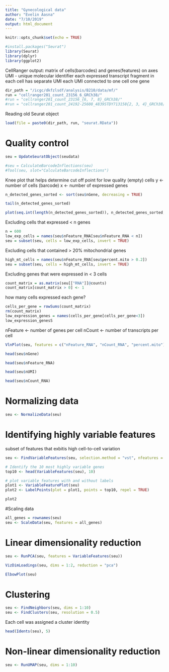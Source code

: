 ```yaml
---
title: "Gynecological data"
author: "Evelin Aasna"
date: "7/10/2019"
output: html_document
---
```


```r
knitr::opts_chunk$set(echo = TRUE)
```


```r
#install.packages("Seurat")
library(Seurat)
library(dplyr)
library(ggplot2)
```

CellRanger output:
matrix of cells(barcodes) and genes(features) on axes
UMI - unique molecular identifier
each expressed transcript fragment in each cell has separate UMI
each UMI connected to one cell one gene

```r
dir_path = "/icgc/dkfzlsdf/analysis/B210/data/mf/"
run = "cellranger201_count_23156_6_GRCh38/"
#run = "cellranger201_count_23156_{6, 7, 8}_GRCh38/"
#run = "cellranger201_count_24192-25608_4839STDY713158{2, 3, 4}_GRCh38/"
```

Reading old Seurat object 
```r
load(file = paste0(dir_path, run, "seurat.RData"))
```

# Quality control

```r
seu = UpdateSeuratObject(seudata)
```


```r
#seu = CalculateBarcodeInflections(seu)
#Tool(seu, slot="CalculateBarcodeInflections")
```


Knee plot that helps determine cut off point for low quality (empty) cells
y <- number of cells (barcode)
x <- number of expressed genes


```r
n_detected_genes_sorted <- sort(seu$nGene, decreasing = TRUE)
```

```r
tail(n_detected_genes_sorted)
```


```r
plot(seq.int(length(n_detected_genes_sorted)), n_detected_genes_sorted, log = "xy", type = "s", xlab = "barcodes", ylab = "detected genes")
```


Excluding cells that expressed < n genes
```r
n = 600
low_exp_cells = names(seu$nFeature_RNA[seu$nFeature_RNA < n])
seu = subset(seu, cells = low_exp_cells, invert = TRUE)
```

Excluding cells that contained > 20% mitochondrial genes
```r
high_mt_cells = names(seu$nFeature_RNA[seu$percent.mito > 0.2])
seu = subset(seu, cells = high_mt_cells, invert = TRUE) 
```

Excluding genes that were expressed in < 3 cells
```r
count_matrix = as.matrix(seu[["RNA"]]@counts)
count_matrix[count_matrix > 0] <- 1
```

how many cells expressed each gene?
```r
cells_per_gene = rowSums(count_matrix)
rm(count_matrix)
low_expression_genes = names(cells_per_gene[cells_per_gene<3]) 
low_expression_genesS
```


nFeature <- number of genes per cell
nCount <- number of transcripts per cell
```r
VlnPlot(seu, features = c("nFeature_RNA", "nCount_RNA", "percent.mito"), ncol = 3)
```


```r
head(seu$nGene)
```
```r
head(seu$nFeature_RNA)
```

```r
head(seu$nUMI)
```

```r
head(seu$nCount_RNA)
```


# Normalizing data
```r
seu <- NormalizeData(seu)
```

# Identifying highly variable features

subset of features that exbitis high cell-to-cell variation
```r
seu <- FindVariableFeatures(seu, selection.method = "vst", nfeatures = 2000)

# Identify the 10 most highly variable genes
top10 <- head(VariableFeatures(seu), 10)

# plot variable features with and without labels
plot1 <- VariableFeaturePlot(seu)
plot2 <- LabelPoints(plot = plot1, points = top10, repel = TRUE)

plot2
```
#Scaling data
```r
all_genes = rownames(seu)
seu <- ScaleData(seu, features = all_genes)
```

# Linear dimensionality reduction
```r
seu <- RunPCA(seu, features = VariableFeatures(seu))
```

```r
VizDimLoadings(seu, dims = 1:2, reduction = "pca")
```

```r
ElbowPlot(seu)
```

# Clustering

```r
seu <- FindNeighbors(seu, dims = 1:10)
seu <- FindClusters(seu, resolution = 0.5)
```

Each cell was assigned a cluster identity
```r
head(Idents(seu), 5)
```


# Non-linear dimensionality reduction
```r
seu <- RunUMAP(seu, dims = 1:10)
```

